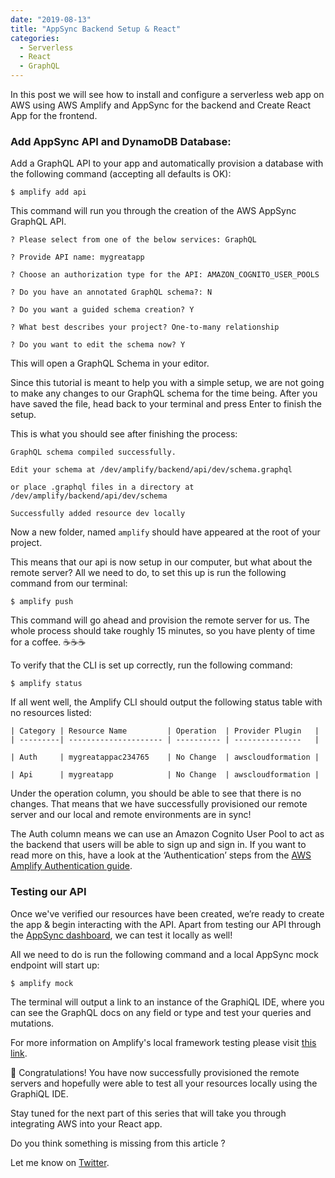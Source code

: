 ---
date: "2019-08-13"
title: "AppSync Backend Setup & React"
categories:
  - Serverless
  - React
  - GraphQL
---

In this post we will see how to install
and configure a serverless web app on AWS using AWS Amplify and AppSync
for the backend and Create React App for the frontend.

### Add AppSync API and DynamoDB Database:

Add a GraphQL API to your app and automatically provision
a database with the following command (accepting all defaults is OK):

```shell
$ amplify add api
```

This command will run you through the creation of the AWS AppSync GraphQL API.

```shell
? Please select from one of the below services: GraphQL

? Provide API name: mygreatapp

? Choose an authorization type for the API: AMAZON_COGNITO_USER_POOLS

? Do you have an annotated GraphQL schema?: N

? Do you want a guided schema creation? Y

? What best describes your project? One-to-many relationship

? Do you want to edit the schema now? Y
```

This will open a GraphQL Schema in your editor.

Since this tutorial is meant to help you with a simple setup,
we are not going to make any changes to our GraphQL schema for the time being.
After you have saved the file, head back to your terminal and press Enter to finish the setup.

This is what you should see after finishing the process:

```shell
GraphQL schema compiled successfully.

Edit your schema at /dev/amplify/backend/api/dev/schema.graphql

or place .graphql files in a directory at /dev/amplify/backend/api/dev/schema

Successfully added resource dev locally

```

Now a new folder, named `amplify` should have appeared at the root of your project.

This means that our api is now setup in our computer, but what about the remote server?
All we need to do, to set this up is run the following command from our terminal:

```shell
$ amplify push
```

This command will go ahead and provision the remote server for us.
The whole process should take roughly 15 minutes, so you have plenty of time for a coffee. ☕☕☕

To verify that the CLI is set up correctly, run the following command:

```shell
$ amplify status
```

If all went well, the Amplify CLI should output the following status table with no resources listed:

```shell
| Category | Resource Name         | Operation  | Provider Plugin   |
| ---------| --------------------- | ---------- | ---------------   |

| Auth     | mygreatappac234765    | No Change  | awscloudformation |

| Api      | mygreatapp            | No Change  | awscloudformation |

```

Under the operation column, you should be able to see that there is no changes.
That means that we have successfully provisioned our remote server
and our local and remote environments are in sync!

The Auth column means we can use an Amazon Cognito User Pool to act as the backend
that users will be able to sign up and sign in. If you want to read more on this,
have a look at the ‘Authentication’ steps from the [AWS Amplify Authentication guide](https://aws-amplify.github.io/docs/js/authentication).

### Testing our API

Once we've verified our resources have been created,
we’re ready to create the app & begin interacting with the API.
Apart from testing our API through the [AppSync dashboard](https://console.aws.amazon.com/appsync/home), we can test it locally as well!

All we need to do is run the following command and a local AppSync mock endpoint will start up:

```shell
$ amplify mock
```

The terminal will output a link to an instance of the GraphiQL IDE,
where you can see the GraphQL docs on any field or type and test your queries and mutations.

For more information on Amplify's local framework testing please visit [this link](https://aws.amazon.com/blogs/mobile/amplify-framework-local-mocking/).

🎉 Congratulations! You have now successfully provisioned the remote servers and hopefully were able
to test all your resources locally using the GraphiQL IDE.

Stay tuned for the next part of this series that will take you through integrating AWS into your React app.

Do you think something is missing from this article ?

Let me know on [Twitter](https://twitter.com/SpyrouYannis).
